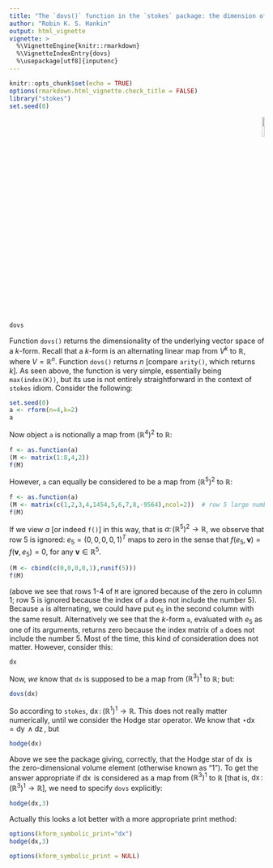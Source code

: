 ```yaml
---
title: "The `dovs()` function in the `stokes` package: the dimension of the underlying vector space"
author: "Robin K. S. Hankin"
output: html_vignette
vignette: >
  %\VignetteEngine{knitr::rmarkdown}
  %\VignetteIndexEntry{dovs}
  %\usepackage[utf8]{inputenc}
---
```


```r
knitr::opts_chunk$set(echo = TRUE)
options(rmarkdown.html_vignette.check_title = FALSE)
library("stokes")
set.seed(0)
```

<p style="text-align: right;">
![](`r system.file("help/figures/stokes.png", package = "stokes")`){width=10%}
</p>

```r
dovs
```

Function `dovs()` returns the dimensionality of the underlying vector
space of a $k$-form.  Recall that a $k$-form is an alternating linear
map from $V^k$ to $\mathbb{R}$, where $V=\mathbb{R}^n$.  Function
`dovs()` returns $n$ [compare `arity()`, which returns $k$].  As seen
above, the function is very simple, essentially being `max(index(K))`,
but its use is not entirely straightforward in the context of `stokes`
idiom.  Consider the following:

```r
set.seed(0)
a <- rform(n=4,k=2)
a
```

Now object `a` is notionally a map from $\left(\mathbb{R}^4\right)^2$
to $\mathbb{R}$:

```r
f <- as.function(a)
(M <- matrix(1:8,4,2))
f(M)
```

However, `a` can equally be considered to be a map from
$\left(\mathbb{R}^5\right)^2$ to $\mathbb{R}$:

```r
f <- as.function(a)
(M <- matrix(c(1,2,3,4,1454,5,6,7,8,-9564),ncol=2))  # row 5 large numbers
f(M)
```

If we view $a$ [or indeed `f()`] in this way, that is
$a\colon\left(\mathbb{R}^5\right)^2\longrightarrow\mathbb{R}$, we
observe that row 5 is ignored: $e_5=\left(0,0,0,0,1\right)^T$ maps to
zero in the sense that $f(e_5,\mathbf{v})=f(\mathbf{v},e_5)=0$, for
any $\mathbf{v}\in\mathbb{R}^5$.

```r
(M <- cbind(c(0,0,0,0,1),runif(5)))
f(M)
```

(above we see that rows 1-4 of `M` are ignored because of the zero in
column 1; row 5 is ignored because the index of `a` does not include
the number 5).  Because `a` is alternating, we could have put $e_5$ in
the second column with the same result.  Alternatively we see that
the $k$-form `a`, evaluated with $e_5$ as one of its arguments,
returns zero because the index matrix of `a` does not include the
number 5.  Most of the time, this kind of consideration does not
matter.  However, consider this:

```r
dx
```

Now, _we_ know that `dx` is supposed to be a map from
$\left(\mathbb{R}^3\right)^1$ to $\mathbb{R}$; but:

```r
dovs(dx)
```

So according to `stokes`,
$\operatorname{dx}\colon\left(\mathbb{R}^1\right)^1\longrightarrow\mathbb{R}$.
This does not really matter numerically, until we consider the Hodge
star operator.  We know that
$\star\operatorname{dx}=\operatorname{dy}\wedge\operatorname{dz}$, but

```r
hodge(dx)
```

Above we see the package giving, correctly, that the Hodge star of
$\operatorname{dx}$ is the zero-dimensional volume element (otherwise
known as "1").  To get the answer appropriate if $\operatorname{dx}$
is considered as a map from $\left(\mathbb{R}^3\right)^1$ to
$\mathbb{R}$ [that is,
$\operatorname{dx}\colon\left(\mathbb{R}^3\right)^1\longrightarrow\mathbb{R}$],
we need to specify `dovs` explicitly:

```r
hodge(dx,3)
```

Actually this looks a lot better with a more appropriate print method:

```r
options(kform_symbolic_print="dx")
hodge(dx,3)
```

```r
options(kform_symbolic_print = NULL)
```